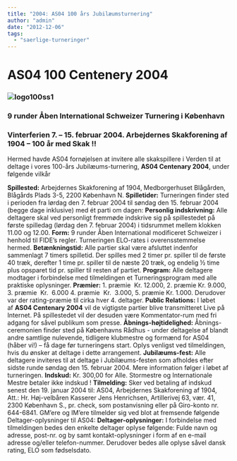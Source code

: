 ```yaml
---
title: "2004: AS04 100 års Jubilæumsturnering"
author: "admin"
date: "2012-12-06"
tags: 
  - "saerlige-turneringer"
---
```


# AS04 100 Centenery 2004

### **![logo100ss1](/images/logo100ss1.jpg)**

### **9 runder Åben International Schweizer Turnering i København**

### Vinterferien 7. – 15. februar 2004. Arbejdernes Skakforening af 1904 – 100 år med Skak !!

Hermed havde AS04 fornøjelsen at invitere alle skakspillere i Verden til at deltage i vores 100-års Jubilæums-turnering, **AS04 Centenary 2004**, under følgende vilkår

**Spillested:** Arbejdernes Skakforening af 1904, Medborgerhuset Blågården, Blågårds Plads 3-5, 2200 København N. **Spilletider:** Turneringen finder sted i perioden fra lørdag den 7. februar 2004 til søndag den 15. februar 2004 (begge dage inklusive) med ét parti om dagen: **Personlig indskrivning:** Alle deltagere skal ved personligt fremmøde indskrive sig på spillestedet på første spilledag (lørdag den 7. februar 2004) i tidsrummet mellem klokken 11.00 og 12.00. **Form:** 9 runder Åben International modificeret Schweizer i henhold til FIDE’s regler. Turneringen ELO-rates i overensstemmelse hermed. **Betænkningstid:** Alle partier skal være afsluttet indenfor sammenlagt 7 timers spilletid. Der spilles med 2 timer pr. spiller til de første 40 træk, derefter 1 time pr. spiller til de næste 20 træk, og endelig ½ time plus opsparet tid pr. spiller til resten af partiet. **Program:** Alle deltagere modtager i forbindelse med tilmeldingen et Turneringsprogram med alle praktiske oplysninger. **Præmier:** 1. præmie  Kr. 12.000, 2. præmie Kr. 9.000, 3. præmie  Kr.  6.000 4. præmie  Kr.  3.000, 5. præmie Kr. 1.000. Derudover var der rating-præmie til cirka hver 4. deltager. **Public Relations:** I løbet af **AS04 Centenary 2004** vil de vigtigste partier blive transmitteret Live på Internet. På spillestedet vil der desuden være Kommentator-rum med fri adgang for såvel publikum som presse. **Åbnings-højtidelighed:** Åbnings-ceremonien finder sted på Københavns Rådhus - under deltagelse af blandt andre samtlige nulevende, tidligere klubmestre og formænd for AS04 (håber vi!) – få dage før turneringens start. Oplys venligst ved tilmeldingen, hvis du ønsker at deltage i dette arrangement. **Jubilæums-fest:** Alle deltagere inviteres til at deltage i Jubilæums-festen som afholdes efter sidste runde søndag den 15. februar 2004. Mere information følger i løbet af turneringen. **Indskud:** Kr. 300,00 for Alle. Stormestre og Internationale Mestre betaler ikke indskud ! **Tilmelding:** Sker ved betaling af indskud senest den 19. januar 2004 til: AS04, Arbejdernes Skakforening af 1904, Att.: Hr. Høj-velbåren Kasserer Jens Henrichsen, Artillerivej 63, vær. 41, 2300 København S., pr. check, som postanvisning eller på Giro-konto nr. 644-6841. GM’ere og IM’ere tilmelder sig ved blot at fremsende følgende Deltager-oplysninger til AS04: **Deltager-oplysninger:** I forbindelse med tilmeldingen bedes den enkelte deltager oplyse følgende: Fulde navn og adresse, post-nr. og by samt kontakt-oplysninger i form af en e-mail adresse og/eller telefon-nummer. Derudover bedes alle oplyse såvel dansk rating, ELO som fødselsdato.
